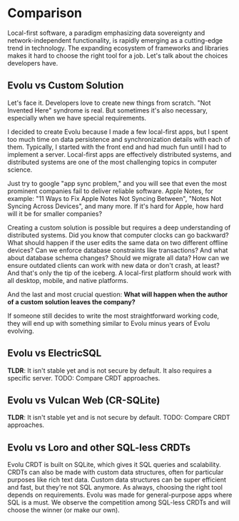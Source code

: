 
# Comparison

Local-first software, a paradigm emphasizing data sovereignty and network-independent
functionality, is rapidly emerging as a cutting-edge trend in technology.
The expanding ecosystem of frameworks and libraries makes it hard to choose
the right tool for a job. Let's talk about the choices developers have.

## Evolu vs Custom Solution

Let's face it. Developers love to create new things from scratch. "Not Invented Here"
syndrome is real. But sometimes it's also necessary, especially when we have special
requirements.

I decided to create Evolu because I made a few local-first apps, but I spent too much
time on data persistence and synchronization details with each of them. Typically,
I started with the front end and had much fun until I had to implement a server.
Local-first apps are effectively distributed systems, and distributed systems
are one of the most challenging topics in computer science.

Just try to google "app sync problem," and you will see that even the most prominent companies
fail to deliver reliable software. Apple Notes, for example: "11 Ways to Fix Apple
Notes Not Syncing Between", "Notes Not Syncing Across Devices", and many more.
If it's hard for Apple, how hard will it be for smaller companies?

Creating a custom solution is possible but requires a deep understanding of
distributed systems. Did you know that computer clocks can go backward? What
should happen if the user edits the same data on two different offline devices?
Can we enforce database constraints like transactions? And what about database
schema changes? Should we migrate all data? How can we ensure outdated clients
can work with new data or don't crash, at least? And that's only the tip of
the iceberg. A local-first platform should work with all desktop, mobile, and
native platforms.

And the last and most crucial question: **What will happen when
the author of a custom solution leaves the company?**

<Callout type="info">
  If someone still decides to write the most straightforward working code, they
  will end up with something similar to Evolu minus years of Evolu evolving.
</Callout>

## Evolu vs ElectricSQL

**TLDR**: It isn't stable yet and is not secure by default. It also requires a
specific server. TODO: Compare CRDT approaches.

## Evolu vs Vulcan Web (CR-SQLite)

**TLDR**: It isn't stable yet and is not secure by default.
TODO: Compare CRDT approaches.

## Evolu vs Loro and other SQL-less CRDTs

Evolu CRDT is built on SQLite, which gives it SQL queries and scalability.
CRDTs can also be made with custom data structures, often for particular purposes
like rich text data. Custom data structures can be super efficient and fast,
but they're not SQL anymore. As always, choosing the right tool depends on
requirements. Evolu was made for general-purpose apps where SQL is a must.
We observe the competition among SQL-less CRDTs and will choose the
winner (or make our own).
